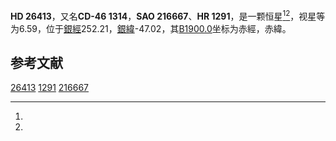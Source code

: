 {{Starbox begin
| name = HD 26413
}}
{{Starbox observe
| epoch = [[J2000.0|J2000.0]]
| constell = {{星座名待查}}<ref name=SIMBAD>{{cite web
 | url=http://simbad.u-strasbg.fr/simbad/sim-id?Ident=HR+1291
 | title=Pulsating variable Star
 | publisher=Centre de Données astronomiques de Strasbourg
 | work=SIMBAD
 | accessdate=2012-07-13
 | archive-date=2016-03-17
 | archive-url=https://web.archive.org/web/20160317145914/http://simbad.u-strasbg.fr/simbad/sim-id?Ident=HR+1291
 | dead-url=no
 }}</ref><ref name=DATA>{{cite web
 | url=http://vizier.u-strasbg.fr/viz-bin/VizieR-5?-out.add=.&-source=5050&-corr=PK=HR&-out.max=9999&HR=1291
 | title=VizieR Detailed Page
 | accessdate=2012-07-13
 | archive-date=2016-03-05
 | archive-url=https://web.archive.org/web/20160305003020/http://vizier.u-strasbg.fr/viz-bin/VizieR-5?-out.add=.&-source=5050&-corr=PK=HR&-out.max=9999&HR=1291
 | dead-url=no
 }}</ref>
| 星官 = 
| ra = {{RA|4|8|33.9}}<ref name=SIMBAD /><ref name=DATA />
| dec = {{DEC|-45|51|53}}<ref name=SIMBAD /><ref name=DATA />
| appmag_v = 6.59<ref name=SIMBAD /><ref name=DATA />
}}
{{Starbox character
| class = F2V<ref name=SIMBAD /><ref name=DATA />
| b-v = 0.38<ref name=SIMBAD /><ref name=DATA />
| u-b = 0<ref name=SIMBAD /><ref name=DATA />
| r-i = 0.22C<ref name=SIMBAD /><ref name=DATA />
| variable = 
}}
{{Starbox astrometry
| radial_v = 0
| prop_mo_ra = 8
| parallax = 
| p_error = 
}}
{{Starbox catalog
| names =CD-46 1314，[[SAO星表|SAO]] 216667，[[HD星表|HD]] 26413，[[HR星表|HR]] 1291}}
{{Starbox reference |Simbad=HR+1291}}
{{Starbox end}}

'''HD 26413'''，又名'''CD-46 1314'''，'''SAO 216667'''、'''HR 1291'''，是一颗恒星<ref name=SIMBAD /><ref name=DATA />，视星等为6.59，位于[[銀道座標系|銀經]]252.21，[[銀道座標系|銀緯]]-47.02，其[[B1900.0|B1900.0]]坐标为赤經{{RA|4|5|27.7}}，赤緯{{DEC|-46|-47.02|44}}。

== 参考文献 ==
{{reflist}}

{{star-stub}}

[[Category:HD和HDE天體|26413]]
[[Category:HR天體|1291]]
[[Category:SAO天體|216667]]